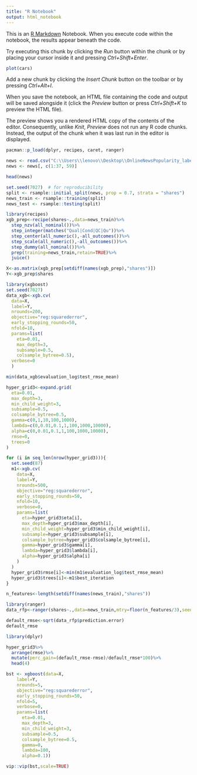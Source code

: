 ---
title: "R Notebook"
output: html_notebook
---

This is an [R Markdown](http://rmarkdown.rstudio.com) Notebook. When you execute code within the notebook, the results appear beneath the code. 

Try executing this chunk by clicking the *Run* button within the chunk or by placing your cursor inside it and pressing *Ctrl+Shift+Enter*. 

```{r}
plot(cars)
```

Add a new chunk by clicking the *Insert Chunk* button on the toolbar or by pressing *Ctrl+Alt+I*.

When you save the notebook, an HTML file containing the code and output will be saved alongside it (click the *Preview* button or press *Ctrl+Shift+K* to preview the HTML file).

The preview shows you a rendered HTML copy of the contents of the editor. Consequently, unlike *Knit*, *Preview* does not run any R code chunks. Instead, the output of the chunk when it was last run in the editor is displayed.
```{r}
pacman::p_load(dplyr, recipes, caret, ranger)
```
```{r}
news <- read.csv("C:\\Users\\lenovo\\Desktop\\OnlineNewsPopularity_label.csv")
news <- news[, c(1:37, 59)]

head(news)
```

```{r}
set.seed(7027)  # for reproducibility
split <- rsample::initial_split(news, prop = 0.7, strata = "shares")
news_train <- rsample::training(split)
news_test <- rsample::testing(split)
```

```{r}
library(recipes)
xgb_prep<-recipe(shares~.,data=news_train)%>%
  step_nzv(all_nominal())%>%
  step_integer(matches("Qual|Cond|QC|Qu"))%>%
  step_center(all_numeric(),-all_outcomes())%>%
  step_scale(all_numeric(),-all_outcomes())%>%
  step_dummy(all_nominal())%>%
  prep(training=news_train,retain=TRUE)%>%
  juice()
```

```{r}
X<-as.matrix(xgb_prep[setdiff(names(xgb_prep),"shares")])
Y<-xgb_prep$shares
```

```{r}
library(xgboost)
set.seed(7027)
data_xgb<-xgb.cv(
  data=X,
  label=Y,
  nrounds=200,
  objective="reg:squarederror",
  early_stopping_rounds=50,
  nfold=10,
  params=list(
    eta=0.01,
    max_depth=3,
    subsample=0.5,
    colsample_bytree=0.5),
  verbose=0
  )
```

```{r}
min(data_xgb$evaluation_log$test_rmse_mean)
```

```{r}
hyper_grid3<-expand.grid(
  eta=0.01,
  max_depth=3,
  min_child_weight=3,
  subsample=0.5,
  colsample_bytree=0.5,
  gamma=c(0,1,10,100,1000),
  lambda=c(0,0.01,0.1,1,100,1000,10000),
  alpha=c(0,0.01,0.1,1,100,1000,10000),
  rmse=0,
  trees=0
)
```

```{r}
for (i in seq_len(nrow(hyper_grid3))){
  set.seed(87)
  m1<-xgb.cv(
    data=X,
    label=Y,
    nrounds=500,
    objective="reg:squarederror",
    early_stopping_rounds=50,
    nfold=10,
    verbose=0,
    params=list(
      eta=hyper_grid3$eta[i],
      max_depth=hyper_grid3$max_depth[i],
      min_child_weight=hyper_grid3$min_child_weight[i],
      subsample=hyper_grid3$subsample[i],
      colsample_bytree=hyper_grid3$colsample_bytree[i],
      gamma=hyper_grid3$gamma[i],
      lambda=hyper_grid3$lambda[i],
      alpha=hyper_grid3$alpha[i]
    )
  )
  hyper_grid3$rmse[i]<-min(m1$evaluation_log$test_rmse_mean)
  hyper_grid3$trees[i]<-m1$best_iteration
}
```

```{r}
n_features<-length(setdiff(names(news_train),"shares"))
```
```{r}
library(ranger)
data_rfp<-ranger(shares~.,data=news_train,mtry=floor(n_features/3),seed=7027)
```
```{r}
default_rmse<-sqrt(data_rfp$prediction.error)
default_rmse
```

```{r}
library(dplyr)

hyper_grid3%>%
  arrange(rmse)%>%
  mutate(perc_gain=(default_rmse-rmse)/default_rmse*100)%>%
  head(4)
```
```{r}
bst <- xgboost(data=X,
    label=Y,
    nrounds=5,
    objective="reg:squarederror",
    early_stopping_rounds=50,
    nfold=5,
    verbose=0,
    params=list(
      eta=0.01,
      max_depth=3,
      min_child_weight=3,
      subsample=0.5,
      colsample_bytree=0.5,
      gamma=0,
      lambda=100,
      alpha=0.1))

```

```{r}
vip::vip(bst,scale=TRUE)
```

